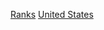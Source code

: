 {{Commonscat|Military rank insignia of the United States|美国军衔}}

[[Category:美军|Ranks]]
[[Category:各国军衔|United States]]